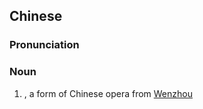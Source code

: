 {{also|瓯剧}}
==Chinese==
{{zh-forms|s=瓯剧}}

===Pronunciation===
{{zh-pron
|m=ōujù
|c=au1 kek6
|cat=n
}}

===Noun===
{{zh-noun}}

# {{lb|zh|opera}} {{w|Ouju}}, a form of Chinese opera from [[Wenzhou]]